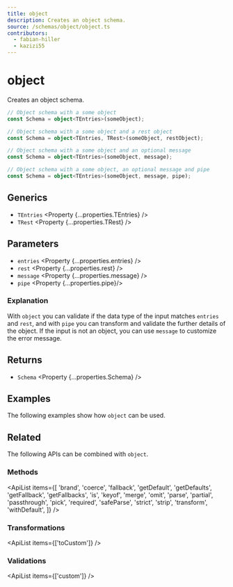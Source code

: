 ```yaml
---
title: object
description: Creates an object schema.
source: /schemas/object/object.ts
contributors:
  - fabian-hiller
  - kazizi55
---
```



# object

Creates an object schema.

```ts
// Object schema with a some object
const Schema = object<TEntries>(someObject);

// Object schema with a some object and a rest object
const Schema = object<TEntries, TRest>(someObject, restObject);

// Object schema with a some object and an optional message
const Schema = object<TEntries>(someObject, message);

// Object schema with a some object, an optional message and pipe
const Schema = object<TEntries>(someObject, message, pipe);
```

## Generics

- `TEntries` <Property {...properties.TEntries} />
- `TRest` <Property {...properties.TRest} />

## Parameters

- `entries` <Property {...properties.entries} />
- `rest` <Property {...properties.rest} />
- `message` <Property {...properties.message} />
- `pipe` <Property {...properties.pipe}/>

### Explanation

With `object` you can validate if the data type of the input matches `entries` and `rest`, and with `pipe` you can transform and validate the further details of the object. If the input is not an object, you can use `message` to customize the error message.

## Returns

- `Schema` <Property {...properties.Schema} />

## Examples

The following examples show how `object` can be used.

## Related

The following APIs can be combined with `object`.

### Methods

<ApiList
  items={[
    'brand',
    'coerce',
    'fallback',
    'getDefault',
    'getDefaults',
    'getFallback',
    'getFallbacks',
    'is',
    'keyof',
    'merge',
    'omit',
    'parse',
    'partial',
    'passthrough',
    'pick',
    'required',
    'safeParse',
    'strict',
    'strip',
    'transform',
    'withDefault',
  ]}
/>

### Transformations

<ApiList items={['toCustom']} />

### Validations

<ApiList items={['custom']} />
